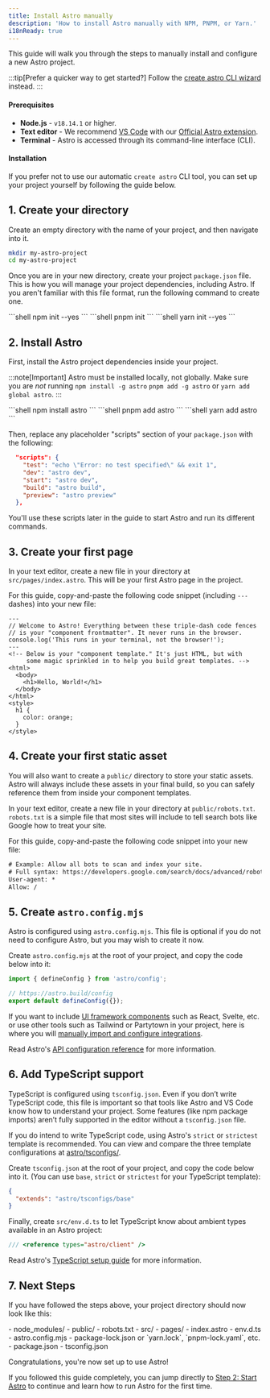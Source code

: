 ```yaml
---
title: Install Astro manually
description: 'How to install Astro manually with NPM, PNPM, or Yarn.'
i18nReady: true
---
```


This guide will walk you through the steps to manually install and configure a new Astro project.

:::tip[Prefer a quicker way to get started?]
Follow the [create astro CLI wizard](/en/install/auto/) instead.
:::

#### Prerequisites

- **Node.js** - `v18.14.1` or higher.
- **Text editor** - We recommend [VS Code](https://code.visualstudio.com/) with our [Official Astro extension](https://marketplace.visualstudio.com/items?itemName=astro-build.astro-vscode).
- **Terminal** - Astro is accessed through its command-line interface (CLI).

#### Installation

If you prefer not to use our automatic `create astro` CLI tool, you can set up your project yourself by following the guide below.

## 1. Create your directory

Create an empty directory with the name of your project, and then navigate into it.

```bash
mkdir my-astro-project
cd my-astro-project
```

Once you are in your new directory, create your project `package.json` file. This is how you will manage your project dependencies, including Astro. If you aren't familiar with this file format, run the following command to create one.

<PackageManagerTabs>
  <Fragment slot="npm">
  ```shell
  npm init --yes
  ```
  </Fragment>
  <Fragment slot="pnpm">
  ```shell
  pnpm init 
  ```
  </Fragment>
  <Fragment slot="yarn">
  ```shell
  yarn init --yes
  ```
  </Fragment>
</PackageManagerTabs>



## 2. Install Astro

First, install the Astro project dependencies inside your project.

:::note[Important]
Astro must be installed locally, not globally. Make sure you are *not* running `npm install -g astro` `pnpm add -g astro` or `yarn add global astro`.
:::

<PackageManagerTabs>
  <Fragment slot="npm">
  ```shell
  npm install astro
  ```
  </Fragment>
  <Fragment slot="pnpm">
  ```shell
  pnpm add astro
  ```
  </Fragment>
  <Fragment slot="yarn">
  ```shell
  yarn add astro
  ```
  </Fragment>
</PackageManagerTabs>

Then, replace any placeholder "scripts" section of your `package.json` with the following:

```json title="package.json" del={2} ins={3-6}
  "scripts": {
    "test": "echo \"Error: no test specified\" && exit 1",
    "dev": "astro dev",
    "start": "astro dev",
    "build": "astro build",
    "preview": "astro preview"
  },
```

You'll use these scripts later in the guide to start Astro and run its different commands.

## 3. Create your first page

In your text editor, create a new file in your directory at `src/pages/index.astro`. This will be your first Astro page in the project.

For this guide, copy-and-paste the following code snippet (including `---` dashes) into your new file:

```astro title="src/pages/index.astro"
---
// Welcome to Astro! Everything between these triple-dash code fences
// is your "component frontmatter". It never runs in the browser.
console.log('This runs in your terminal, not the browser!');
---
<!-- Below is your "component template." It's just HTML, but with
     some magic sprinkled in to help you build great templates. -->
<html>
  <body>
    <h1>Hello, World!</h1>
  </body>
</html>
<style>
  h1 {
    color: orange;
  }
</style>
```

## 4. Create your first static asset

You will also want to create a `public/` directory to store your static assets. Astro will always include these assets in your final build, so you can safely reference them from inside your component templates.

In your text editor, create a new file in your directory at `public/robots.txt`. `robots.txt` is a simple file that most sites will include to tell search bots like Google how to treat your site.

For this guide, copy-and-paste the following code snippet into your new file:

```diff title="public/robots.txt"
# Example: Allow all bots to scan and index your site.
# Full syntax: https://developers.google.com/search/docs/advanced/robots/create-robots-txt
User-agent: *
Allow: /
```

## 5. Create `astro.config.mjs`

Astro is configured using `astro.config.mjs`. This file is optional if you do not need to configure Astro, but you may wish to create it now.

Create `astro.config.mjs` at the root of your project, and copy the code below into it:

```js title="astro.config.mjs"
import { defineConfig } from 'astro/config';

// https://astro.build/config
export default defineConfig({});
```

If you want to include [UI framework components](/en/guides/framework-components/) such as React, Svelte, etc. or use other tools such as Tailwind or Partytown in your project, here is where you will [manually import and configure integrations](/en/guides/integrations-guide/).

<ReadMore>Read Astro's [API configuration reference](/en/reference/configuration-reference/) for more information.</ReadMore>

## 6. Add TypeScript support

TypeScript is configured using `tsconfig.json`. Even if you don’t write TypeScript code, this file is important so that tools like Astro and VS Code know how to understand your project. Some features (like npm package imports) aren’t fully supported in the editor without a `tsconfig.json` file. 

If you do intend to write TypeScript code, using Astro's `strict` or `strictest` template is recommended. You can view and compare the three template configurations at [astro/tsconfigs/](https://github.com/withastro/astro/blob/main/packages/astro/tsconfigs/).

Create `tsconfig.json` at the root of your project, and copy the code below into it. (You can use `base`, `strict` or `strictest` for your TypeScript template):

```json title="tsconfig.json" "base"
{
  "extends": "astro/tsconfigs/base"
}
```

Finally, create `src/env.d.ts` to let TypeScript know about ambient types available in an Astro project:

```ts title="src/env.d.ts"
/// <reference types="astro/client" />
```

<ReadMore>Read Astro's [TypeScript setup guide](/en/guides/typescript/#setup) for more information.</ReadMore>

## 7. Next Steps

If you have followed the steps above, your project directory should now look like this:

<FileTree>
- node_modules/
- public/
  - robots.txt
- src/
  - pages/
    - index.astro
  - env.d.ts
- astro.config.mjs
- package-lock.json or `yarn.lock`, `pnpm-lock.yaml`, etc.
- package.json
- tsconfig.json
</FileTree>

Congratulations, you're now set up to use Astro!

If you followed this guide completely, you can jump directly to [Step 2: Start Astro](/en/install/auto/#2-start-astro-) to continue and learn how to run Astro for the first time.
